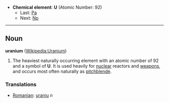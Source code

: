 *'''Chemical element''': '''U''' (Atomic Number: 92)
**Last: [[Protactinium|Pa]]
**Next: [[Neptunium|Np]]
----
== Noun ==
'''uranium''' ([[en:Uranium|Wikipedia:Uranium]])

#The heaviest naturally occurring element with an atomic number of 92 and a symbol of '''U'''.  It is used heavily for [[nuclear]] reactors and [[weapon]]s, and occurs most often naturally as [[pitchblende]].

===Translations===
*[[Romanian]]: [[uraniu]] ''n''